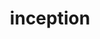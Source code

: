 ---
title: inception
description: School 42 Project. Set up a small infrastructure composed of WordPress with LEMP Stack (Nginx, MariaDB and PHP) using Docker / Docker-Compose under specific rules
published: true
---